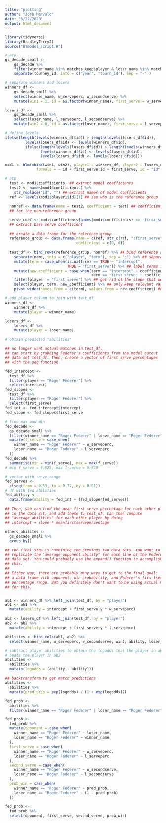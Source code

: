 ```yaml
---
title: "plotting"
author: "Josh Marvald"
date: "6/22/2020"
output: html_document
---
```




```r
library(tidyverse)
library(BradleyTerry2)
source("BTmodel_script.R")
```



```r
# atp
gs_decade_small <- 
    gs_decade %>%
    filter(winner_name %in% matches_keep$player & loser_name %in% matches_keep$player) %>%
    separate(tourney_id, into = c("year", "tourn_id"), sep = "-" )

# separate winners and losers
winners_df <-
    gs_decade_small %>%
    select(winner_name, w_serveperc, w_secondserve) %>%
    mutate(win1 = 1, id = as.factor(winner_name), first_serve = w_serveperc)
  
losers_df <-
    gs_decade_small %>%
    select(loser_name, l_serveperc, l_secondserve) %>%
    mutate(win2 = 0, id = as.factor(loser_name), first_serve = l_serveperc) 

# define levels
ifelse(length(levels(winners_df$id)) > length(levels(losers_df$id)), 
         levels(losers_df$id) <- levels(winners_df$id), 
         ifelse(length(levels(losers_df$id)) > length(levels(winners_df$id)),
                levels(winners_df$id) <- levels(losers_df$id),
                levels(losers_df$id) <- levels(losers_df$id)))

mod1 <- BTm(cbind(win1, win2), player1 = winners_df, player2 = losers_df, 
              formula = ~ id + first_serve:id + first_serve, id = "id", data = gs_decade_small)
```


```r
# atp
  test <- mod1$coefficients  ## extract model coefficients
  test2 <- names(mod1$coefficients) %>%
    str_replace("id", "") ## extract names of model coefficients
  ref <- levels(mod1$player1$id)[1] ## see who is the reference group
  
  nonref <- data.frame(name = test2, coefficient = test) ## coefficients
  ## for the non-reference group
  
  serve_coef <- mod1$coefficients[names(mod1$coefficients) == "first_serve"]
  ## extract base serve coefficient
  
  ## create a data frame for the reference group
  reference_group <- data.frame(name = c(ref, str_c(ref, ":first_serve")),
                                coefficient = c(0, 0))
  
  test_df <- bind_rows(reference_group, nonref) %>% ## bind reference and non-reference coefficients
    separate(name, into = c("player", "term"), sep = ":") %>% ## separate names from the interaction with serve percentage
    mutate(term = case_when(is.na(term) == TRUE ~ "intercept",
                            TRUE ~ "first_serve")) %>% ## label terms intercept for intercepts and first_serve for slopes
    mutate(new_coefficient = case_when(term == "intercept" ~ coefficient,
                                       term == "first_serve" ~ coefficient + serve_coef)) %>% ## define the slope by adding the serve coefficient to the value of first_serve for a particular player (similar to what you would do in STAT 213 when you had an interaction between a categorical and quantitative variable and you wanted to make predictions)
    filter(player != "first_serve") %>% ## get rid of the slope that we just added: it's useless now
    select(player, term, new_coefficient) %>% ## only keep relevant variables
    pivot_wider(names_from = c(term), values_from = new_coefficient) ## tidy up by having each player occupy his own row
```

```r
# add player column to join with test_df
winners_df <-
    winners_df %>%
    mutate(player = winner_name) 
  
losers_df <-
    losers_df %>%
    mutate(player = loser_name)
  
# obtain predicted "abilities"

## no longer want actual matches in test_df. 
## can start by grabbing Federer's coefficients from the model outout
## data set test_df. Then, create a vector of first serve percentages
## with the seq function. 

fed_intercept <- 
  test_df %>%
  filter(player == "Roger Federer") %>%
  select(intercept)
fed_slopes <-
  test_df %>%
  filter(player == "Roger Federer") %>%
  select(first_serve)
fed_int <- fed_intercept$intercept
fed_slope <- fed_slopes$first_serve

# find max and min
fed_decade <-
  gs_decade_small %>%
  filter(winner_name == "Roger Federer" | loser_name == "Roger Federer") %>%
  mutate(f_serve = case_when(
    winner_name == "Roger Federer" ~ w_serveperc,
    loser_name == "Roger Federer" ~ l_serveperc
  )) 
fed_decade %>%
  summarise(min = min(f_serve), max = max(f_serve))
# min f_serve = 0.525, max f_serve = 0.773

# vector with serve range
fed_serves <-
  c(seq(from = 0.53, to = 0.77, by = 0.01))
# df with fed abilities
fed_ability <-
  data.frame(ability = fed_int + (fed_slope*fed_serves))
  
## Then, you can find the mean first serve percentage for each other player
## in the data set, and add these to test_df. Can then compute
## "average abilities" for each other player by doing 
## intercept + slope * meanfirstservepercentage

others_abilites <-
  gs_decade_small %>%
  group_by()
 
## the final step is combining the previous two data sets. You want to 
## replicate the "average opponent ability" for each line of the Federer 
## data set. You could probably use the expand() function to accomplish
## this. 
## 
## Either way, there are probably many ways to get to the final goal:
## a data frame with opponent, win probability, and Federer's firs tserve 
## percentage range. But you definitely don't want to be using actual matches
## for this.


ab1 <- winners_df %>% left_join(test_df, by = "player") 
ab1 <- ab1 %>%
  mutate(ability = intercept + first_serve.y * w_serveperc)
  
ab2 <- losers_df %>% left_join(test_df, by = "player")
ab2 <- ab2 %>%
  mutate(ability = intercept + first_serve.y * l_serveperc)

abilities <- bind_cols(ab1, ab2) %>%
  select(winner_name, w_serveperc, w_secondserve, win1, ability, loser_name, l_serveperc, l_secondserve, win2, ability1)
  
# subtract player abilities to obtain the logodds that the player in ab1
# beats the player in ab2
abilities <-
  abilities %>%
  mutate(logodds = (ability - ability1))
  
## backtransform to get match predictions
abilities <-
  abilities %>%
  mutate(pred_prob = exp(logodds) / (1 + exp(logodds)))
```



```r
fed_prob <-
  abilities %>%
  filter(winner_name == "Roger Federer" | loser_name == "Roger Federer")

fed_prob <-
  fed_prob %>%
  mutate(opponent = case_when(
    winner_name == "Roger Federer" ~ loser_name,
    loser_name == "Roger Federer" ~ winner_name
  ), 
  first_serve = case_when(
    winner_name == "Roger Federer" ~ w_serveperc,
    loser_name == "Roger Federer" ~ l_serveperc
  ),
  second_serve = case_when(
    winner_name == "Roger Federer" ~ w_secondserve,
    loser_name == "Roger Federer" ~ l_secondserve
  ),
  prob_win = case_when(
    winner_name == "Roger Federer" ~ pred_prob,
    loser_name == "Roger Federer" ~ (1 - pred_prob)
  ))

fed_prob <-
  fed_prob %>%
  select(opponent, first_serve, second_serve, prob_win)
```







